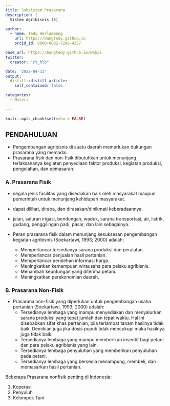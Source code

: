 ```yaml
---
title: Subsistem Prasarana
description: |
  Sistem Agribisnis (5)

author:
  - name: Tedy Herlambang
    url: https://bangtedy.github.io
    orcid_id: 0000-0002-7296-4357

base_url: https://bangtedy.github.io/wabis
twitter:
  creator: "@t_hlb"

date: '2022-04-13'
output:
  distill::distill_article:
    self_contained: false

categories:
  - Materi
  
---
```


```r
knitr::opts_chunk$set(echo = FALSE)
```

## PENDAHULUAN

- Pengembangan agribisnis di suatu daerah memerlukan dukungan prasarana yang memadai. 
- Prasarana fisik dan non-fisik dibutuhkan untuk menunjang terlaksananya kegiatan penyediaan faktor produksi, kegiatan produksi, pengolahan, dan pemasaran.

### A. Prasarana Fisik

- segala jenis fasilitas yang
disediakan baik oleh masyarakat maupun pemerintah untuk
menunjang kehidupan masyarakat.

- dapat dilihat, diraba, dan
dirasakan/dinikmati keberadaannya.

- jalan, saluran irigasi,
bendungan, waduk, sarana transportasi, air, listrik, gudang,
penggilingan padi, pasar, dan lain sebagainya.

- Peran prasarana fisik dalam menunjang kesuksesan pengembangan
kegiatan agribisnis (Soekartawi, 1993; 2000) adalah:
  + Memperlancar tersedianya sarana produksi dan peralatan.
  + Memperlancar penjualan hasil pertanian.
  + Memperlancar perolehan informasi harga.
  + Meningkatkan kemampuan wirausaha para pelaku agribisnis.
  + Menambah keuntungan yang diterima petani.
  + Meningkatkan perekonomian daerah.
  
### B. Prasarana Non-Fisik

- Prasarana
non-fisik
yang
diperlukan
untuk
pengembangan usaha pertanian (Soekartawi, 1993; 2000) adalah:
  + Tersedianya lembaga yang mampu menyediakan dan menyalurkan sarana produksi yang tepat jumlah dan tepat waktu. Hal ini disebabkan sifat khas pertanian, bila terlambat
tanam hasilnya tidak baik. Demikian juga jika dosis pupuk tidak
mencukupi maka hasilnya juga tidak baik.
  + Tersedianya lembaga yang mampu memberikan insentif bagi
petani dan para pelaku agribisnis yang lain.
  + Tersedianya lembaga penyuluhan yang memberikan penyuluhan
pada petani.
  + Tersedianya lembaga yang bersedia menampung, membeli, dan
memasarkan hasil pertanian.

Beberapa Prasarana nonfisik penting di Indonesia:

1. Koperasi
2. Penyuluh
3. Kelompok Tani


